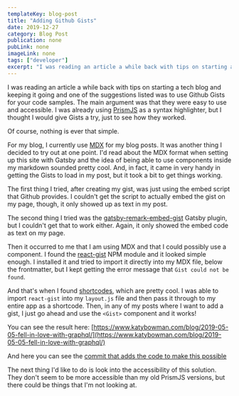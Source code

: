 ```yaml
---
templateKey: blog-post
title: "Adding Github Gists"
date: 2019-12-27
category: Blog Post
publication: none
pubLink: none
imageLink: none
tags: ["developer"]
excerpt: "I was reading an article a while back with tips on starting a tech blog and keeping it going and one of the suggestions listed was to use Github Gists for your code samples. The main argument was that they were easy to use and accessible. I thought I would give Gists a try, just to see how they worked. Of course, nothing is ever that simple."
---
```


I was reading an article a while back with tips on starting a tech blog and keeping it going and one of the suggestions listed was to use Github Gists for your code samples. The main argument was that they were easy to use and accessible. I was already using [PrismJS](https://prismjs.com/) as a syntax highlighter, but I thought I would give Gists a try, just to see how they worked.

Of course, nothing is ever that simple.

For my blog, I currently use [MDX](https://mdxjs.com/) for my blog posts. It was another thing I decided to try out at one point. I'd read about the MDX format when setting up this site with Gatsby and the idea of being able to use components inside my markdown sounded pretty cool. And, in fact, it came in very handy in getting the Gists to load in my post, but it took a bit to get things working.

The first thing I tried, after creating my gist, was just using the embed script that Github provides. I couldn't get the script to actually embed the gist on my page, though, it only showed up as text in my post.

The second thing I tried was the [gatsby-remark-embed-gist](https://www.gatsbyjs.org/packages/gatsby-remark-embed-gist/) Gatsby plugin, but I couldn't get that to work either. Again, it only showed the embed code as text on my page.

Then it occurred to me that I am using MDX and that I could possibly use a component. I found the [react-gist](https://www.npmjs.com/package/react-gist) NPM module and it looked simple enough. I installed it and tried to import it directly into my MDX file, below the frontmatter, but I kept getting the error message that `Gist could not be found`.

And that's when I found [shortcodes](https://mdxjs.com/blog/shortcodes), which are pretty cool. I was able to import `react-gist` into my `layout.js` file and then pass it through to my entire app as a shortcode. Then, in any of my posts where I want to add a gist, I just go ahead and use the `<Gist>` component and it works!

You can see the result here: [https://www.katybowman.com/blog/2019-05-05-fell-in-love-with-graphql/](https://www.katybowman.com/blog/2019-05-05-fell-in-love-with-graphql/)

And here you can see the [commit that adds the code to make this possible](https://github.com/k80bowman/katybowman-netlify-blog/commit/19f9f66dc8c7f7907aca4129137c8edf0045dbe9)

The next thing I'd like to do is look into the accessibility of this solution. They don't seem to be more accessible than my old PrismJS versions, but there could be things that I'm not looking at.
